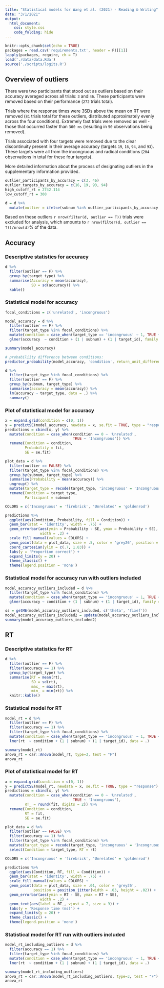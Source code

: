 ```yaml
---
title: "Statistical models for Wang et al. (2021) - Reading & Writing"
date: "3/1/2021"
output:
  html_document:
    css: style.css
    code_folding: hide
---
```


```r
knitr::opts_chunk$set(echo = TRUE)
packages = read.csv('requirements.txt', header = F)[[1]]
lapply(packages, require, ch = T)
load('./data/data.Rda')
source('./scripts/logits.R')
```



## Overview of outliers
There were two participants that stood out as outliers based on their accuracy averaged across all trials: `3` and `46`. These participants were removed based on their performance (`272` trials total).

Trials where the response times were 3SDs above the mean on RT were removed (`81` trials total for these outliers, distributed approximately evenly across the four conditions). Extremely fast trials were removed as well - those that occurred faster than `300 ms` (resulting in `50` observations being removed).

Trials associated with four targets were removed due to the clear discontinuity present in their average accuracy (targets `19`, `16`, `94`, and `93`). These targets were all from the incongruous and radical conditions (`204` observations in total for these four targets).

More detailed information about the process of designating outliers in the supplementary information provided.

```r
outlier_participants_by_accuracy = c(3, 46)
outlier_targets_by_accuracy = c(16, 19, 93, 94)
high_cutoff_rt = 2742.114
low_cutoff_rt = 300

d = d %>% 
  mutate(outlier = ifelse(subnum %in% outlier_participants_by_accuracy | target_id %in% outlier_targets_by_accuracy | rt > high_cutoff_rt | rt < low_cutoff_rt, TRUE, FALSE))
```

Based on these outliers ```r nrow(filter(d, outlier == T))``` trials were excluded for analysis, which amounts to ```r nrow(filter(d, outlier == T))/nrow(d)```% of the data.

## Accuracy
### Descriptive statistics for accuracy

```r
d %>% 
  filter(outlier == F) %>% 
  group_by(target_type) %>% 
  summarise(Accuracy = mean(accuracy),
            SD = sd(accuracy)) %>% 
  kable()

```

### Statistical model for accuracy

```r
focal_conditions = c('unrelated', 'incongruous')

model_accuracy = d %>% 
  filter(outlier == F) %>% 
  filter(target_type %in% focal_conditions) %>% 
  mutate(condition = case_when(target_type == 'incongruous' ~ 1, TRUE ~ 0)) %>% 
  glmer(accuracy  ~ condition + (1 | subnum) + (1 | target_id), family = 'binomial', data = .)

summary(model_accuracy)

# probabiliity difference between conditions:
predictor_probability(model_accuracy, 'condition', return_unit_difference = T)
```


```r

d %>% 
  filter(target_type %in% focal_conditions) %>% 
  filter(outlier == F) %>% 
  group_by(subnum, target_type) %>% 
  summarise(accuracy = mean(accuracy)) %>% 
  lm(accuracy ~ target_type, data = .) %>% 
  summary()


```

### Plot of statistical model for accuracy

```r

x = expand.grid(condition = c(0, 1))
y = predictSE(model_accuracy, newdata = x, se.fit = TRUE, type = "response")
predictions = cbind(x, y) %>% 
  mutate(condition = case_when(condition == 0 ~ 'Unrelated',
                               TRUE ~ 'Incongruous')) %>% 
  rename(Condition = condition,
         Probability = fit,
         SE = se.fit)

plot_data = d %>% 
  filter(outlier == FALSE) %>% 
  filter(target_type %in% focal_conditions) %>% 
  group_by(subnum, target_type) %>% 
  summarise(Probability = mean(accuracy)) %>% 
  ungroup() %>% 
  mutate(target_type = recode(target_type, 'incongruous' = 'Incongruous', 'unrelated' = 'Unrelated')) %>% 
  rename(Condition = target_type,
         Participant = subnum)

COLORS = c('Incongruous' = 'firebrick', 'Unrelated' = 'goldenrod')

predictions %>% 
  ggplot(aes(Condition, Probability, fill = Condition)) +
  geom_bar(stat = 'identity', width = .75) +
  geom_errorbar(aes(ymin = Probability - SE, ymax = Probability + SE),
                width = .2) +
  scale_fill_manual(values = COLORS) +
  geom_point(data = plot_data, size = .5, color = 'grey26', position = position_jitter(width = .03, height = .02)) +
  coord_cartesian(ylim = c(.7, 1.03)) +
  labs(y = 'Proportion correct') +
  expand_limits(y = 20) +
  theme_classic() +
  theme(legend.position = 'none')

```

### Statistical model for accuracy run with outliers included

```r

model_accuracy_outliers_included = d %>% 
  filter(target_type %in% focal_conditions) %>% 
  mutate(condition = case_when(target_type == 'incongruous' ~ 1, TRUE ~ 0)) %>% 
  glmer(accuracy ~ condition + (1 | subnum) + (1 | target_id), family = 'binomial', data = ., control=glmerControl(optCtrl=list(boundary.tol = 1e-7)))

ss = getME(model_accuracy_outliers_included, c('theta', 'fixef'))
model_accuracy_outliers_included2 = update(model_accuracy_outliers_included, start = ss)
summary(model_accuracy_outliers_included2)


```



## RT
### Descriptive statistics for RT

```r
d %>% 
  filter(outlier == F) %>% 
  filter(accuracy == 1) %>% 
  group_by(target_type) %>% 
  summarise(RT = mean(rt),
            SD = sd(rt), 
            max_ = max(rt), 
            min_ = min(rt)) %>%
  knitr::kable()

```


### Statistical model for RT

```r
model_rt = d %>% 
  filter(outlier == F) %>% 
  filter(accuracy == 1) %>% 
  filter(target_type %in% focal_conditions) %>% 
  mutate(condition = case_when(target_type == 'incongruous' ~ 1, TRUE ~ 0)) %>% 
  lmer(rt  ~ condition + (1 | subnum) + (1 | target_id), data = .)

summary(model_rt)
anova_rt = car::Anova(model_rt, type=3, test = "F")
anova_rt
```

### Plot of statistical model for RT

```r

x = expand.grid(condition = c(0, 1))
y = predictSE(model_rt, newdata = x, se.fit = TRUE, type = "response")
predictions = cbind(x, y) %>% 
  mutate(condition = case_when(condition == 0 ~ 'Unrelated',
                               TRUE ~ 'Incongruous'),
         RT_ = round(fit, digits = 2)) %>% 
  rename(Condition = condition,
         RT = fit,
         SE = se.fit)

plot_data = d %>% 
  filter(outlier == FALSE) %>% 
  filter(accuracy == 1) %>% 
  filter(target_type %in% focal_conditions) %>% 
  mutate(target_type = recode(target_type, 'incongruous' = 'Incongruous', 'unrelated' = 'Unrelated')) %>% 
  select(Condition = target_type, RT = rt)

COLORS = c('Incongruous' = 'firebrick', 'Unrelated' = 'goldenrod')

predictions %>% 
  ggplot(aes(Condition, RT, fill = Condition)) +
  geom_bar(stat = 'identity', width = .75) +
  scale_fill_manual(values = COLORS) +
  geom_point(data = plot_data, size = .01, color = 'grey26', 
             position = position_jitter(width = .03, height = .02)) +
  geom_errorbar(aes(ymin = RT - SE, ymax = RT + SE),
                width = .2) +
  geom_text(aes(label = RT_, vjust = 7, size = 9)) +
  labs(y = 'Response time (ms)') +
  expand_limits(y = 20) +
  theme_classic() +
  theme(legend.position = 'none')

```

### Statistical model for RT run with outliers included

```r
model_rt_including_outliers = d %>% 
  filter(accuracy == 1) %>% 
  filter(target_type %in% focal_conditions) %>% 
  mutate(condition = case_when(target_type == 'incongruous' ~ 1, TRUE ~ 0)) %>% 
  lmer(rt  ~ condition + (1 | subnum) + (1 | target_id), data = .)

summary(model_rt_including_outliers)
anova_rt = car::Anova(model_rt_including_outliers, type=3, test = "F")
anova_rt
```

